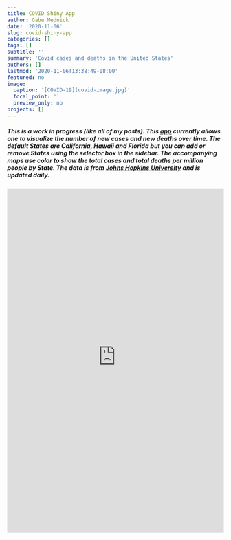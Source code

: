 ```yaml
---
title: COVID Shiny App
author: Gabe Mednick
date: '2020-11-06'
slug: covid-shiny-app
categories: []
tags: []
subtitle: ''
summary: 'Covid cases and deaths in the United States'
authors: []
lastmod: '2020-11-06T13:38:49-08:00'
featured: no
image:
  caption: '[COVID-19](covid-image.jpg)'
  focal_point: ''
  preview_only: no
projects: []
---
```

##### This is a work in progress (like all of my posts). This [app](https://biolight-informatics.shinyapps.io/covid-app/) currently allows one to visualize the number of new cases and new deaths over time. The default States are California, Hawaii and Florida but you can add or remove States using the selector box in the sidebar. The accompanying maps use color to show the total cases and total deaths per million people by State. The data is from [Johns Hopkins University](https://github.com/CSSEGISandData/COVID-19) and is updated daily.

<iframe height="800" width="100%" frameborder="no" src="https://biolight-informatics.shinyapps.io/covid-app/"> </iframe>